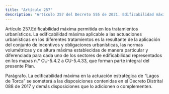```yaml
---
title: "Artículo 257"
description: "Artículo 257 del Decreto 555 de 2021. Edificabilidad máxima permitida en los tratamientos urbanísticos."
---
```


Artículo 257.Edificabilidad máxima permitida en los tratamientos urbanísticos. La edificabilidad máxima aplicable a las actuaciones urbanísticas en los diferentes tratamientos es la resultante de la aplicación del conjunto de incentivos y obligaciones urbanísticas, las normas volumétricas y de altura máxima establecidas de manera particular y diferenciada para cada uno de los sectores de edificabilidad representados en los mapas n.° CU-5.4.2 a CU-5.4.33, que forman parte integral del presente Plan.
 
Parágrafo. La edificabilidad máxima en la actuación estratégica de “Lagos de Torca” se someterá a las disposiciones contenidas en el Decreto Distrital 088 de 2017 y demás disposiciones que lo adicionen o complementen.